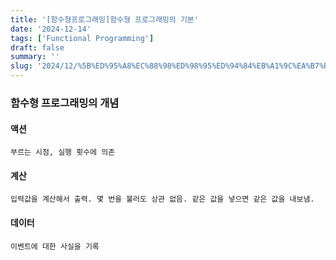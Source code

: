 ```yaml
---
title: '[함수형프로그래밍]함수형 프로그래밍의 기본'
date: '2024-12-14'
tags: ['Functional Programming']
draft: false
summary: ''
slug: '2024/12/%5B%ED%95%A8%EC%88%98%ED%98%95%ED%94%84%EB%A1%9C%EA%B7%B8%EB%9E%98%EB%B0%8D%5D%ED%95%A8%EC%88%98%ED%98%95-%ED%94%84%EB%A1%9C%EA%B7%B8%EB%9E%98%EB%B0%8D-%EA%B0%9C%EB%85%90'
---
```

### 함수형 프로그래밍의 개념
#### 액션
    부르는 시점, 실행 횟수에 의존
#### 계산
    입력값을 계산해서 출력. 몇 번을 불러도 상관 없음. 같은 값을 넣으면 같은 값을 내보냄.
#### 데이터   
    이벤트에 대한 사실을 기록
